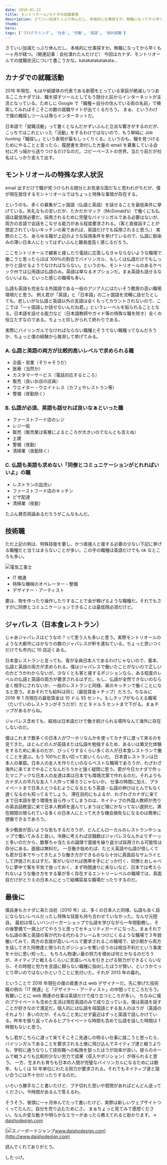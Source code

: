 ```yaml
---
date: 2016-01-22
title: モントリオール/カナダの就職事情
description: さていい加減たっぷり休んだし、本格的に仕事探すか。無職になってから早くも一ヶ月が経つ。今回はカナダ、モントリオールでの就職状況について書こうかな。katakatakatakata...
thumb:
hero:
tags: ['プログラミング', '社会', '労働', '英語', '海外就職']
---
```


さていい加減たっぷり休んだし、本格的に仕事探すか。無職になってから早くも一ヶ月が経つ。（関連記事：会社潰れたんだけど） 今回はカナダ、モントリオールでの就職状況について書こうかな。katakatakatakata...

## カナダでの就職活動

2016 年現在、もはや紙媒体の代表である新聞をとっている家庭が絶滅しつつあるここカナダでは、職を探すツールとしてもう随分と前からインターネットが主流となっている。ためしに Google で「職種＋自分の住んでいる街の名前」で検索してみればそこそこの数の就職サイトが出てくるだろう。 まぁ、というわけで僕の職探しツールは専らインターネットだ。

日本語で「就職活動」って書くとなんだかずいぶんと立派な響きがするのだが、こっちではこれといった「活動」をするわけではないので、もう単純に Job hunting「職探し」という表現が最もしっくりくる。というのも、職を見つけるためにやることと言ったら、履歴書を添付した大量の email を募集している会社に片っ端から送りつけるだけなのだ。コピーペーストの世界。当たり前だが社名はしっかり変えて出す。

## モントリオールの特殊な求人状況

email 出すだけで職が見つけられる随分とお気楽な国だなと思われがちだが、僕が現在居住するモントリオールではちょっと特殊な事情が存在する。

というのも、多くの募集が二ヶ国語（仏語と英語）を話せることを最低条件に挙げている。失礼なもの言いだが、たかだかマック（McDonald’s）で働くにも仏語は最低限必要だ。採用されるために完璧なバイリンガルである必要はないが、両方の言語で会話をこなせる能力がある程度要求される。（客と直接話すことが想定されていないキッチンの奥であれば、英語だけでも採用されると思う。） 実際のところ、あらゆる職が上記のような採用条件を挙げているので、仏語に馴染みの薄い日本人にとってはずいぶんと難易度高く感じるだろう。

ここモントリオールで顧客と接したり電話に応答しなきゃならないような職場で働こうと思ったらほぼ 100％の割合でバイリンガル、もしくは仏語だけでもしっかりと話せるようでなければならない。というのも、モントリオールのあるケベック州では公用語は仏語のみ。英語は単なるオプションだ。まぁ英語も話せるならいいよね、といった感じの職場も多い。

仏語も英語も完全なる外国語である一般のアジア人にはたいそう敷居の高い職場環境だと思う。
例え君が「英語」と「日本語」の二ヶ国語を流暢に話せたとしても、悲しいがな仏語と英語以外の言語は全くもってカウントされないので、ここでは「一ヶ国語しか話せないんだね君。」というレーベルを貼られることとなる。日本語を話せる能力など（日本語教師やガイド等の特殊な職を除き）全くの役立たずなのである。ちょっと珍しがられて終わりである。

実際にバイリンガルでなければならない職種とそうでない職種ってなんだろうか、ちょっと僕の経験から推測して挙げてみる。

### A. 仏語と英語の両方が比較的高いレベルで求められる職

- 企画・営業（そりゃそうだ）
- 医療（当然か）
- カスタマーサービス（電話対応するところ）
- 販売（良いお店の店員）
- ウエイター・ウエイトレス（カフェやレストラン等）
- 警備（夜勤除く）

### B. 仏語が必須、英語も話せれば良いなぁといった職

- ファーストフード店のレジ
- レジ一般
- 販売（販売業は客層によるところが大きいのでなんとも言えぬ）
- 土建
- 警備（夜勤）
- 清掃業（夜勤除く）

### C. 仏語も英語も求めない「同僚とコミュニケーションがとれればいいよ」の職

- レストランの皿洗い
- ファーストフード店のキッチン
- ピザ配達
- 清掃業（夜勤）

たぶん賛否両論あるだろうがこんなもんだ。

## 技術職

ただ上記の例は、特殊技能を要し、かつ直接人と接する必要の少ない下記に挙げる職種だと当てはまらないことが多い。この手の職種は英語だけでも ok なところも多い。

![電気工事士](../images/montreal-canada-work/job2.jpg)

- IT 関連
- 特殊な機械のオペレーター・整備
- デザイナー・アーティスト

要は、物を作ったり操作したりすることで金が稼げるような職種だ。それでもさすがに同僚とコミュニケーションできることは最低限必須だけど。

## ジャパレス（日本食レストラン）

じゃあジャパレスはどうなの？って思う人も多いと思う。実際モントリオールのような大都市にはかなりの数のジャパレスが軒を連ねている。ちょっと思いつくだけでも市内に 10 店近くある。

日本食レストランと言っても、客が全員日本人であるわけじゃないので、基本、仏語と英語の両方が求められる。僕はジャパレスで働いたことがないので正しいのかどうかわからないが、少なくとも客と接するポジションなら、ある程度のレベルの仏語と英語の両方が要求されるはずだ。もし、仏語が全然できないのなら全く相手にされないか、一般のレストランと同様、奥のキッチンで働くことになると思う。まあそれでも給料は同じ（最低賃金＋チップ）だろう。ちなみに　 2016 年 1 月現在の最低賃金は 10 ドル 55 セント。もしチップがもらえる職場（たいていのレストランがそうだが）だと 9 ドル 5 セントまで下がる。まぁチップがあるからね。

ジャパレス含めても、結局は日本語だけで働き続けられる場所なんて海外に存在しないのだ。

僕はこれまで数多くの日本人がワーホリなんかを使ってカナダに渡って来るのを見てきた。ほとんどの人が英語または仏語を勉強するため、あるいは異文化体験をするために来るのだが、びっくりするくらい多くの人が日本食レストランで働くことを選ぶ。もう 100％と言い切って良いくらいだ。
日本食レストランは日本人の巣窟。日本人の友人を作りたいのならベストな職場であろうが、わざわざ海外に来てまでやることなんだろうかと強く疑問に思う。君が今日カナダで作ったマニアックな日本人の友達は実は日本でも環境次第で作れるのだ。それよりもカナダ人の平凡な友人 1 人作って帰ろうじゃないか。
仕事の時間に加え、プライベートまで日本人とつるむようになるともう英語・仏語の伸びはとんでもなく遅くなるのも知ってるでしょう。
滞在目的にもよるが、わざわざカナダに来てまで日本語を使う環境を自ら作ってしまうのは、ネイティブの外国人教師が売りの英会話教室に来て日本人教師を選んでしまうほど理にかなってない選択だ。滞在期間の限られている多くの日本人にとって大きな機会損失なになるのは簡単に想像できるであろう。

多少敷居が高いような気もするだろうが、どんどんローカルのレストランやショップで働いてみると良い。冷静に考えれば店舗数はジャパレスなんかよりずーっと多いのだから、数撃ちゃ当たるの論理で面接を繰り返せば採用される可能性は存分にある。面接は無料だ。
一旦働き始めれば、たとえ英語や仏語が怪しくても君が日本でやってきたような働き方ができるのなら十分に真面目なサムライとして評価されるはずだ。客がいなければ携帯を手にどっか行く、同僚とおしゃべりに夢中で客を平気で放っておく、まず時間通りに来ないなど、日本では考えられないような働き方をする輩が多く存在するエントリーレベルの職場では、真面目だけがとりえの日本人にとって結構容易な職場だったりするのだ。

## 最後に

僕自身もカナダに来た当初（2010 年）は、多くの日本人と同様、仏語も全く話にならないレベルだったし特殊な技能も持ち合わせていなかった。なんせ元陸自。
最初は怪しいハンバーガーショップで仏語を学びながら一年間勤務し、その後警備で一旗上げてやろうと思ってセキュリティガードになった。まぁそれでも仏語の客と英語の客が代わる代わるクレームをつけにくるような職場で３年弱働いてみて、両方の言語が高いレベルで要求されるこの職場で、幼少期から両方を話してきた同僚達と限られたポジションを奪い合うのは相当不利だという事実を十分に思い知った。
もちろん物凄い量の努力を積めば何とかなるのだろうが、ネイティブと戦えるくらいに言語レベルを引き上げる努力ができるくらいなら、その時間と労力を言語に頼らない職種に指向したほうが賢い、というかてっとり早いのではないかということに気付いた。それが 2013 年の暮れ。

ということで 2016 年現在の僕の肩書きは web デザイナーだ。先に挙げた技術職の例の「IT 関連」と「デザイナー・アーティスト」の中間ってところだろう。有難いことに web 関連の仕事は英語だけで成り立つところが多い。
ちなみに僕のプライベートも含めた生活は現在英語のみで成り立っている。僕は英語を話すことが好きなので満足だ。個人的には仏語を母国語とする友人のほうが（英語のそれより）多いのだが、そんなこと気にせず最近はずっと英語で話しかけている。昨年を振り返ってみるとプライベートな時間も含めて仏語を話した時間は 1 時間もないと思う。

もし君がこちらに渡って来てそこそこ見通しの明るい仕事に就こうと思ったら、バイリンガルであることを要求される土俵に飛び込んでネイティブ達と戦うよりも、学校に通うなりして技術職への転換を狙ったほうが効率が良い。彼らのホームで戦うよりも比較的少ない労力で成果（収入やポジション）が得られると思う。
一方、生まれも育ちも日本の人間が完璧なバイリンガルになるためには数年、もしくは 10 年単位にわたる努力が要求される。それでもネイティブ達と競い合うには不十分だったりするのだ。

いろいろ勝手なこと書いたけど、ブチ切れた思いや質問があればどんどん送ってください。今時間があるんで答えるわ。

そうそう、冒頭に一ヶ月休んでたって書いたけど、実際は新しいウェブサイトつくってたんだ。自分を売り込むためにさ。
まぁちょっと見てみて感想ください。なんか変な動きや明らかなエラーがあったら教えてれると助かります。-> [daishodesign.com](http://daishodesign.com/ 'www.daishodesign.com')

[![スノーボードジャンプ](../images/montreal-canada-work/job3.jpg)www.daishodesign.com](http://www.daishodesign.com)

読んでくれてありがとう。

したっけ。

